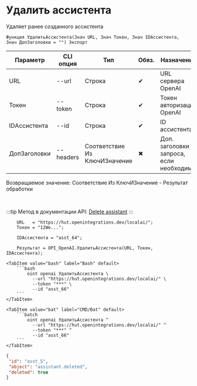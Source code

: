 ﻿---
sidebar_position: 4
description: Удалить ассистента и другие функции для работы с OpenAI в Открытом пакете интеграций - бесплатной open-source библиотеке интеграций для 1С:Предприятие 8, OneScript и CLI
keywords: [1C, 1С, 1С:Предприятие, 1С:Предприятие 8.3, API, Интеграция, Сервисы, Обмен, OneScript, CLI, OpenAI]
---


# Удалить ассистента
 Удаляет ранее созданного ассистента



`Функция УдалитьАссистента(Знач URL, Знач Токен, Знач IDАссистента, Знач ДопЗаголовки = "") Экспорт`

  | Параметр | CLI опция | Тип | Обяз. | Назначение |
  |-|-|-|-|-|
  | URL | --url | Строка | &#x2714; | URL сервера OpenAI |
  | Токен | --token | Строка | &#x2714; | Токен авторизации OpenAI |
  | IDАссистента | --id | Строка | &#x2714; | ID ассистента |
  | ДопЗаголовки | --headers | Соответствие Из КлючИЗначение | &#x2716; | Доп. заголовки запроса, если необходимо |

  
  Возвращаемое значение:   Соответствие Из КлючИЗначение - Результат обработки

<br/>

:::tip
Метод в документации API: [Delete assistant](https://platform.openai.com/docs/api-reference/assistants/deleteAssistant)
:::
<br/>



```bsl title="Пример использования для 1С:Предприятие/OneScript"
    URL   = "https://hut.openintegrations.dev/localai/";
    Токен = "12We...";

    IDАссистента = "asst_64";

    Результат = OPI_OpenAI.УдалитьАссистента(URL, Токен, IDАссистента);
```
    

 <Tabs>
  
    <TabItem value="bash" label="Bash" default>
        ```bash
            oint openai УдалитьАссистента \
              --url "https://hut.openintegrations.dev/localai/" \
              --token "***" \
              --id "asst_66"
        ```
    </TabItem>
  
    <TabItem value="bat" label="CMD/Bat" default>
        ```batch
            oint openai УдалитьАссистента ^
              --url "https://hut.openintegrations.dev/localai/" ^
              --token "***" ^
              --id "asst_66"
        ```
    </TabItem>
</Tabs>


```json title="Результат"
{
 "id": "asst_5",
 "object": "assistant.deleted",
 "deleted": true
}
```
